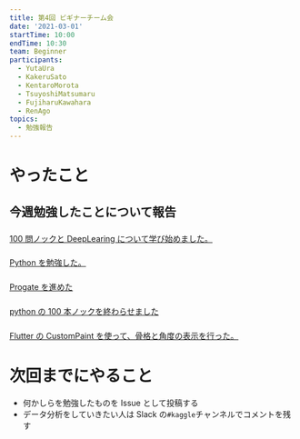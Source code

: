 ```yaml
---
title: 第4回 ビギナーチーム会
date: '2021-03-01'
startTime: 10:00
endTime: 10:30
team: Beginner
participants:
  - YutaUra
  - KakeruSato
  - KentaroMorota
  - TsuyoshiMatsumaru
  - FujiharuKawahara
  - RenAgo
topics:
  - 勉強報告
---
```


# やったこと

## 今週勉強したことについて報告

### <user name="KakeruSato" />

[100 問ノックと DeepLearing について学び始めました。](https://github.com/ycu-engine/community/issues/19)

### <user name="RenAgo" />

[Python を勉強した。](https://github.com/ycu-engine/community/issues/20)

### <user name="FujiharuKawahara" />

[Progate を進めた](https://github.com/ycu-engine/community/issues/21)

### <user name="KentaroMorota" />

[python の 100 本ノックを終わらせました](https://github.com/ycu-engine/community/issues/22)

### <user name="TsuyoshiMatsumaru" />

[Flutter の CustomPaint を使って、骨格と角度の表示を行った。](https://github.com/ycu-engine/community/issues/23)

# 次回までにやること

- 何かしらを勉強したものを Issue として投稿する
- データ分析をしていきたい人は Slack の`#kaggle`チャンネルでコメントを残す
